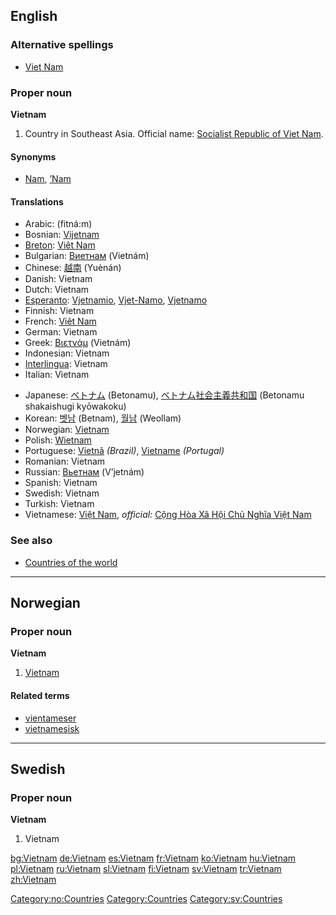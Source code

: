 {{see2|Viet Nam|Việt Nam}}
==English==

===Alternative spellings===
*[[Viet Nam]]

===Proper noun===
'''Vietnam'''

# Country in Southeast Asia. Official name: [[Socialist Republic of Viet Nam]].

====Synonyms====
*[[Nam]], [['Nam|’Nam]]

====Translations====
{{top}}
*Arabic: {{ARchar|[[فيتنام]]}} (fitná:m) {{m}}
*Bosnian: [[Vijetnam]] {{m}}
*[[Breton]]: [[Viêt Nam]]
*Bulgarian: [[Виетнам]] (Vietnám) {{m}}
*Chinese: [[越南]] (Yuènán)
*Danish: Vietnam
*Dutch: Vietnam
*[[Esperanto]]: [[Vjetnamio]], [[Vjet-Namo]], [[Vjetnamo]]
*Finnish: Vietnam
*French: [[Viêt Nam]]
*German: Vietnam
*Greek: [[Βιετνάμ]] (Vietnám) {{n}}
*Indonesian: Vietnam
*[[Interlingua]]: Vietnam
*Italian: Vietnam
{{mid}}
*Japanese: [[ベトナム]] (Betonamu), [[ベトナム]][[社会主義]][[共和国]] (Betonamu shakaishugi kyōwakoku)
*Korean: [[벳남]] (Betnam), [[월남]] (Weollam)
*Norwegian: [[#Norwegian|Vietnam]]
*Polish: [[Wietnam]] {{m}}
*Portuguese: [[Vietnã]] ''(Brazil)'', [[Vietname]] ''(Portugal)'' {{m}}
*Romanian: Vietnam {{n}}
*Russian: [[Вьетнам]] (V’jetnám) {{m}}
*Spanish: Vietnam {{m}}
*Swedish: Vietnam
*Turkish: Vietnam
*Vietnamese: [[Việt Nam]], ''official:'' [[w:vi:Việt Nam|Cộng Hòa Xã Hội Chủ Nghĩa Việt Nam]]
{{bottom}}

===See also===
*[[Countries of the world]]

----

==Norwegian==
===Proper noun===
[[Category:no:Countries]]
'''Vietnam'''
#[[#English|Vietnam]]
====Related terms====
*[[vientameser]]
*[[vietnamesisk]]

----
==Swedish==
===Proper noun===
'''Vietnam'''

#Vietnam

[[Category:Countries]]
[[Category:sv:Countries]]

[[bg:Vietnam]]
[[de:Vietnam]]
[[es:Vietnam]]
[[fr:Vietnam]]
[[ko:Vietnam]]
[[hu:Vietnam]]
[[pl:Vietnam]]
[[ru:Vietnam]]
[[sl:Vietnam]]
[[fi:Vietnam]]
[[sv:Vietnam]]
[[tr:Vietnam]]
[[zh:Vietnam]]
